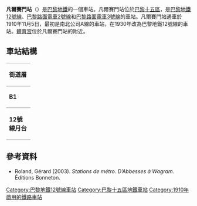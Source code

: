 {{Infobox station
| name                = 凡爾賽門站
| symbol_location     = paris
| symbol              = m
| symbol2             = 
| type                = [[巴黎地鐵|巴黎地鐵]]車站
| image               = [[File:Metro_-_Paris_-_Ligne_12_-_Porte_de_Versailles_-_MF67.jpg|275px]]
| alt                 = 
| caption             = 
| other_name          = 
| address             = [[巴黎十五區|巴黎十五區]]
| borough             = [[法蘭西島|法蘭西島]]
| country             = 法國
| iso_region          = FR_scale:2000
| coordinates_display = title
| coordinates_format  = dms
| latd  = 48.832328| latm  = | lats  = | latNS  = 
| longd = 2.287841| longm = | longs = | longEW = 
| coordinates         = 
| owned               = [[RATP|RATP]]
| operator            = [[RATP|RATP]]
| line                = 
| disabled            = 
| zone                = 1
| opened              = {{Start-date|1910-11-5}}
| closed              = <!-- {{End date|YYYY|MM|DD|df=y}} -->
| services            = 
| map_type            = France Paris
}}
'''凡爾賽門站'''（{{lang-fr|Porte de Versailles}}）是[[巴黎地鐵|巴黎地鐵]]的一個車站。凡爾賽門站位於[[巴黎十五區|巴黎十五區]]，是[[巴黎地鐵12號線|巴黎地鐵12號線]]、[[巴黎路面電車2號線|巴黎路面電車2號線]]和[[巴黎路面電車3號線|巴黎路面電車3號線]]的車站。凡爾賽門站通車於1910年11月5日，最初是南北公司A線的車站，在1930年改為巴黎地鐵12號線的車站。[[體育宮|體育宮]]位於凡爾賽門站的附近。
== 車站結構 ==
{| border=0 cellspacing=0 cellpadding=3
|style="border-bottom:solid 1px gray;border-top:solid 1px gray;" width=50 valign=top|'''街道層'''
|-
|style="border-bottom:solid 1px gray;border-top:solid 1px gray;" width=50 valign=top|'''B1'''
|style="border-top:solid 1px gray;border-bottom:solid 1px gray;" width=100 valign=top|夾層
|-
|style="border-bottom:solid 1px gray;" width=50 rowspan=10 valign=top|'''12號線月台'''
|車廠軌道
|無定期服務
|-
|style="border-top:solid 2px black;border-right:solid 2px black;border-left:solid 2px black;border-bottom:solid 2px black;" colspan=2|<center><small>[[島式月台|島式月台]]，右側開門</small></center>
|-
|style="border-bottom:solid 1px gray;" width=100|南行
|style="border-bottom:solid 1px gray;" width=390|{{arrow|L}} [[File:Metro-M.svg|16x16px]][[File:Paris_Metro_12.svg|16x16px]] 往[[伊西市政府站|伊西市政府]]<small>（[[克朗丹·塞爾頓站|克朗丹·塞爾頓]]）</small>
|-
|北行
|{{arrow|R}} [[File:Metro-M.svg|16x16px]][[File:Paris_Metro_12.svg|16x16px]] 往[[奧貝維埃市政府站|奧貝維埃市政府]]<small>（[[國民公會站|國民公會]]）</small>
|-
|style="border-top:solid 2px black;border-right:solid 2px black;border-left:solid 2px black;border-bottom:solid 1px gray;" colspan=2|<center><small>[[側式月台|側式月台]]，右側開門</small></center>
|}

{{commons category|Porte de Versailles (Paris Metro)}}

==參考資料==
*Roland, Gérard (2003). ''Stations de métro. D’Abbesses à Wagram.'' Éditions Bonneton.
{{巴黎地鐵12號線}}
{{DEFAULTSORT:Porte de Versailles}}
[[Category:巴黎地鐵12號線車站|Category:巴黎地鐵12號線車站]]
[[Category:巴黎十五區地鐵車站|Category:巴黎十五區地鐵車站]]
[[Category:1910年啟用的鐵路車站|Category:1910年啟用的鐵路車站]]